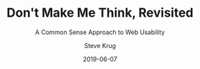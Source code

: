 ---
title: "Don't Make Me Think, Revisited"
subtitle: "A Common Sense Approach to Web Usability"
author: 'Steve Krug'
date: 2019-06-07
tags: ['Book']
excerpt: "This book gave us the words to describe what we already knew and tried at jodiBooks. Software, website, interfaces should be intuitive and easy to use. Unfortunately that's often not the case at all. At jodiBooks we live by the lessons described in this book. It gives us the language to communicate what we know doesn't feel right (don't make me think!) and the tools to figure out how to measure it. Without this book, jodiBooks wouldn't be and stay as easy to use as it is now (obviously we can and want to keep improving the interface)."
cover: 'dontmakemethink.jpg'
links:
  amazon: "https://www.amazon.nl/gp/product/B00HJUBRPG/ref=as_li_tl?ie=UTF8&camp=247&creative=1211&creativeASIN=B00HJUBRPG&linkCode=as2&tag=joeplaa-21&linkId=520c326a2ae13be9fbed775c6f0dad83"
  goodreads: '18197267-don-t-make-me-think-revisited'
  kobo: "don-t-make-me-think-revisited-1"
id:
  asin: 'B00HJUBRPG'
  isbn: '9780321965516'
published: true
---